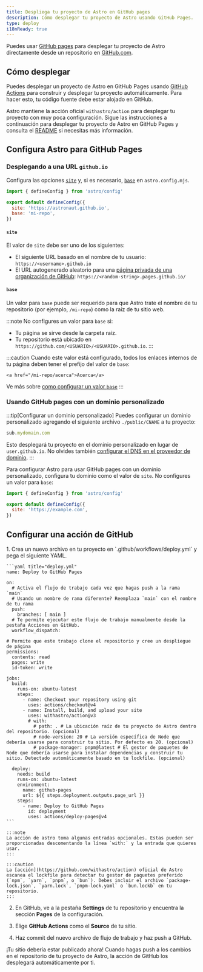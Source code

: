 ```yaml
---
title: Despliega tu proyecto de Astro en GitHub pages
description: Cómo desplegar tu proyecto de Astro usando GitHub Pages.
type: deploy
i18nReady: true
---
```


Puedes usar [GitHub pages](https://pages.github.com/) para desplegar tu proyecto de Astro directamente desde un repositorio en [GitHub.com](https://github.com/).

## Cómo desplegar

Puedes desplegar un proyecto de Astro en GitHub Pages usando [GitHub Actions](https://github.com/features/actions) para construir y desplegar tu proyecto automáticamente. Para hacer esto, tu código fuente debe estar alojado en GitHub.

Astro mantiene la acción oficial `withastro/action` para desplegar tu proyecto con muy poca configuración. Sigue las instrucciones a continuación para desplegar tu proyecto de Astro en GitHub Pages y consulta el [README](https://github.com/withastro/action) si necesitas más información.

## Configura Astro para GitHub Pages

### Desplegando a una URL `github.io`

Configura las opciones [`site`](/es/reference/configuration-reference/#site) y, si es necesario, [`base`](/es/reference/configuration-reference/#base) en `astro.config.mjs`.

```js title="astro.config.mjs" ins={4-5}
import { defineConfig } from 'astro/config'

export default defineConfig({
  site: 'https://astronaut.github.io',
  base: 'mi-repo',
})
```

#### `site`

El valor de `site` debe ser uno de los siguientes:

- El siguiente URL basado en el nombre de tu usuario: `https://<username>.github.io`
- El URL autogenerado aleatorio para una [página privada de una organización de GitHub](https://docs.github.com/en/enterprise-cloud@latest/pages/getting-started-with-github-pages/changing-the-visibility-of-your-github-pages-site): `https://<random-string>.pages.github.io/`


#### `base`

Un valor para `base` puede ser requerido para que Astro trate el nombre de tu repositorio (por ejemplo, `/mi-repo`) como la raíz de tu sitio web.

:::note
  No configures un valor para `base` si:

- Tu página se sirve desde la carpeta raíz.
- Tu repositorio está ubicado en `https://github.com/<USUARIO>/<USUARIO>.github.io`.
:::

:::caution
    Cuando este valor está configurado, todos los enlaces internos de tu página deben tener el prefijo del valor de `base`:

```astro ins="/mi-repo"
<a href="/mi-repo/acerca">Acerca</a>
```

Ve más sobre [como configurar un valor `base`](/es/reference/configuration-reference/#base)
:::

### Usando GitHub pages con un dominio personalizado

:::tip[Configurar un dominio personalizado]
Puedes configurar un dominio personalizado agregando el siguiente archivo `./public/CNAME` a tu proyecto:

```js title="public/CNAME"
sub.mydomain.com
```

Esto desplegará tu proyecto en el dominio personalizado en lugar de `user.github.io`. No olvides también [configurar el DNS en el proveedor de dominio](https://docs.github.com/en/pages/configuring-a-custom-domain-for-your-github-pages-site/managing-a-custom-domain-for-your-github-pages-site#configuring-a-subdomain).
:::

Para configurar Astro para usar GitHub pages con un dominio personalizado, configura tu dominio como el valor de `site`. No configures un valor para `base`:

```js title="astro.config.mjs" ins={4}
import { defineConfig } from 'astro/config'

export default defineConfig({
  site: 'https://example.com',
})
```

## Configurar una acción de GitHub

<Steps>
1. Crea un nuevo archivo en tu proyecto en `.github/workflows/deploy.yml` y pega el siguiente YAML.

    ```yaml title="deploy.yml"
    name: Deploy to GitHub Pages

    on:
      # Activa el flujo de trabajo cada vez que hagas push a la rama `main`
      # Usando un nombre de rama diferente? Reemplaza `main` con el nombre de tu rama
      push:
        branches: [ main ]
      # Te permite ejecutar este flujo de trabajo manualmente desde la pestaña Acciones en GitHub.
      workflow_dispatch:
      
    # Permite que este trabajo clone el repositorio y cree un despliegue de página
    permissions:
      contents: read
      pages: write
      id-token: write

    jobs:
      build:
        runs-on: ubuntu-latest
        steps:
          - name: Checkout your repository using git
            uses: actions/checkout@v4
          - name: Install, build, and upload your site
            uses: withastro/action@v3
            # with:
              # path: . # La ubicación raíz de tu proyecto de Astro dentro del repositorio. (opcional)
              # node-version: 20 # La versión específica de Node que debería usarse para construir tu sitio. Por defecto es 20. (opcional)
              # package-manager: pnpm@latest # El gestor de paquetes de Node que debería usarse para instalar dependencias y construir tu sitio. Detectado automáticamente basado en tu lockfile. (opcional)

      deploy:
        needs: build
        runs-on: ubuntu-latest
        environment:
          name: github-pages
          url: ${{ steps.deployment.outputs.page_url }}
        steps:
          - name: Deploy to GitHub Pages
            id: deployment
            uses: actions/deploy-pages@v4
    ```

    :::note
    La acción de astro toma algunas entradas opcionales. Estas pueden ser proporcionadas descomentando la línea `with:` y la entrada que quieres usar.
    :::
    
    :::caution
    La [acción](https://github.com/withastro/action) oficial de Astro escanea el lockfile para detectar tu gestor de paquetes preferido (`npm`, `yarn`, `pnpm`, o `bun`). Debes incluir el archivo `package-lock.json`, `yarn.lock`, `pnpm-lock.yaml` o `bun.lockb` en tu repositorio.
    :::

2. En GitHub, ve a la pestaña **Settings** de tu repositorio y encuentra la sección **Pages** de la configuración.

3. Elige **GitHub Actions** como el **Source** de tu sitio.

4. Haz commit del nuevo archivo de flujo de trabajo y haz push a GitHub.
</Steps>
  
¡Tu sitio debería estar publicado ahora! Cuando hagas push a los cambios en el repositorio de tu proyecto de Astro, la acción de GitHub los desplegará automáticamente por ti.

